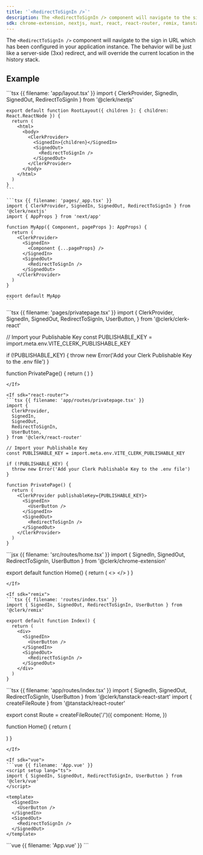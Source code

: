 ```yaml
---
title: '`<RedirectToSignIn />`'
description: The <RedirectToSignIn /> component will navigate to the sign in URL which has been configured in your application instance. The behavior will be just like a server-side (3xx) redirect, and will override the current location in the history stack.
sdk: chrome-extension, nextjs, nuxt, react, react-router, remix, tanstack-react-start, vue
---
```


The `<RedirectToSignIn />` component will navigate to the sign in URL which has been configured in your application instance. The behavior will be just like a server-side (3xx) redirect, and will override the current location in the history stack.

## Example

<If sdk="nextjs">
  <CodeBlockTabs options={["App Router", "Pages Router"]}>
    ```tsx {{ filename: 'app/layout.tsx' }}
    import { ClerkProvider, SignedIn, SignedOut, RedirectToSignIn } from '@clerk/nextjs'

    export default function RootLayout({ children }: { children: React.ReactNode }) {
      return (
        <html>
          <body>
            <ClerkProvider>
              <SignedIn>{children}</SignedIn>
              <SignedOut>
                <RedirectToSignIn />
              </SignedOut>
            </ClerkProvider>
          </body>
        </html>
      )
    }
    ```

    ```tsx {{ filename: 'pages/_app.tsx' }}
    import { ClerkProvider, SignedIn, SignedOut, RedirectToSignIn } from '@clerk/nextjs'
    import { AppProps } from 'next/app'

    function MyApp({ Component, pageProps }: AppProps) {
      return (
        <ClerkProvider>
          <SignedIn>
            <Component {...pageProps} />
          </SignedIn>
          <SignedOut>
            <RedirectToSignIn />
          </SignedOut>
        </ClerkProvider>
      )
    }

    export default MyApp
    ```
  </CodeBlockTabs>
</If>

<If sdk="react">
  ```tsx {{ filename: 'pages/privatepage.tsx' }}
  import {
    ClerkProvider,
    SignedIn,
    SignedOut,
    RedirectToSignIn,
    UserButton,
  } from '@clerk/clerk-react'

  // Import your Publishable Key
  const PUBLISHABLE_KEY = import.meta.env.VITE_CLERK_PUBLISHABLE_KEY

  if (!PUBLISHABLE_KEY) {
    throw new Error('Add your Clerk Publishable Key to the .env file')
  }

  function PrivatePage() {
    return (
      <ClerkProvider publishableKey={PUBLISHABLE_KEY}>
        <SignedIn>
          <UserButton />
        </SignedIn>
        <SignedOut>
          <RedirectToSignIn />
        </SignedOut>
      </ClerkProvider>
    )
  }
  ```
</If>

<If sdk="react-router">
  ```tsx {{ filename: 'app/routes/privatepage.tsx' }}
  import {
    ClerkProvider,
    SignedIn,
    SignedOut,
    RedirectToSignIn,
    UserButton,
  } from '@clerk/react-router'

  // Import your Publishable Key
  const PUBLISHABLE_KEY = import.meta.env.VITE_CLERK_PUBLISHABLE_KEY

  if (!PUBLISHABLE_KEY) {
    throw new Error('Add your Clerk Publishable Key to the .env file')
  }

  function PrivatePage() {
    return (
      <ClerkProvider publishableKey={PUBLISHABLE_KEY}>
        <SignedIn>
          <UserButton />
        </SignedIn>
        <SignedOut>
          <RedirectToSignIn />
        </SignedOut>
      </ClerkProvider>
    )
  }
  ```
</If>

<If sdk="chrome-extension">
  ```jsx {{ filename: 'src/routes/home.tsx' }}
  import { SignedIn, SignedOut, RedirectToSignIn, UserButton } from '@clerk/chrome-extension'

  export default function Home() {
    return (
      <>
        <SignedIn>
          <UserButton />
        </SignedIn>
        <SignedOut>
          <RedirectToSignIn />
        </SignedOut>
      </>
    )
  }
  ```
</If>

<If sdk="remix">
  ```tsx {{ filename: 'routes/index.tsx' }}
  import { SignedIn, SignedOut, RedirectToSignIn, UserButton } from '@clerk/remix'

  export default function Index() {
    return (
      <div>
        <SignedIn>
          <UserButton />
        </SignedIn>
        <SignedOut>
          <RedirectToSignIn />
        </SignedOut>
      </div>
    )
  }
  ```
</If>

<If sdk="tanstack-react-start">
  ```tsx {{ filename: 'app/routes/index.tsx' }}
  import { SignedIn, SignedOut, RedirectToSignIn, UserButton } from '@clerk/tanstack-react-start'
  import { createFileRoute } from '@tanstack/react-router'

  export const Route = createFileRoute('/')({
    component: Home,
  })

  function Home() {
    return (
      <div>
        <SignedIn>
          <UserButton />
        </SignedIn>
        <SignedOut>
          <RedirectToSignIn />
        </SignedOut>
      </div>
    )
  }
  ```
</If>

<If sdk="vue">
  ```vue {{ filename: 'App.vue' }}
  <script setup lang="ts">
  import { SignedIn, SignedOut, RedirectToSignIn, UserButton } from '@clerk/vue'
  </script>

  <template>
    <SignedIn>
      <UserButton />
    </SignedIn>
    <SignedOut>
      <RedirectToSignIn />
    </SignedOut>
  </template>
  ```
</If>

<If sdk="nuxt">
  ```vue {{ filename: 'App.vue' }}
  <script setup lang="ts">
  // Components are automatically imported
  </script>

  <template>
    <main>
      <SignedIn>
        <UserButton />
      </SignedIn>
      <SignedOut>
        <RedirectToSignIn />
      </SignedOut>
    </main>
  </template>
  ```
</If>

